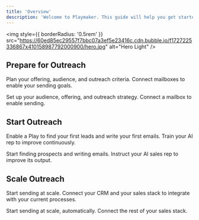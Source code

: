 ```yaml
---
title: 'Overview'
description: 'Welcome to Playmaker. This guide will help you get started with your new AI sales rep.'
---
```


<img
  style={{ borderRadius: '0.5rem' }}
  src="https://60ed85ec29557f7bbc07a3ef5e23416c.cdn.bubble.io/f1727225336867x410158987792000900/hero.jpg"
  alt="Hero Light"
/>

## Prepare for Outreach

Plan your offering, audience, and outreach criteria. Connect mailboxes to enable your sending goals.

<CardGroup cols={2}>
  <Card
    title="Create a Play"
    icon="pen-to-square"
    href="/plays/basics"
  >
    Set up your audience, offering, and outreach strategy.
  </Card>
  <Card
    title="Connect a Mailbox"
    icon="envelope"
    href="/mailboxes/mailboxes"
  >
    Connect a mailbox to enable sending.
  </Card>
</CardGroup>


## Start Outreach

Enable a Play to find your first leads and write your first emails. Train your AI rep to improve continuously.

<CardGroup cols={2}>
  <Card
    title="Enable a Play"
    icon="play"
    href="/launch/start"
  >
    Start finding prospects and writing emails.
  </Card>
  <Card
    title="Train your AI Rep"
    icon="bolt"
    href="/launch/training"
  >
    Instruct your AI sales rep to improve its output.
  </Card>
</CardGroup>


## Scale Outreach

Start sending at scale. Connect your CRM and your sales stack to integrate with your current processes.

<CardGroup cols={2}>
  <Card
    title="Turn on Autopilot"
    icon="toggle-on"
    href="/launch/autopilot"
  >
    Start sending at scale, automatically.
  </Card>
  <Card
    title="Connect to your stack"
    icon="webhook"
    href="/settings/integrations"
  >
    Connect the rest of your sales stack.
  </Card>
</CardGroup>